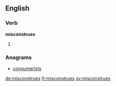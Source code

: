 ==English==

===Verb===
'''misconstrues'''

# {{third-person singular of|misconstrue}}

===Anagrams===
* [[consumerists#English|consumerists]]

[[de:misconstrues]]
[[fr:misconstrues]]
[[sv:misconstrues]]